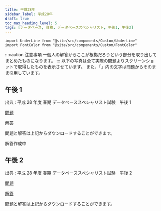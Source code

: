 ```yaml
---
title: 平成28年
sidebar_label: 平成28年
draft: true
toc_max_heading_level: 5
tags: [データベース, 資格, データベーススペシャリスト, 午後1, 午後2]
---
```


```mdx-code-block
import UnderLine from "@site/src/components/Custom/UnderLine"
import FontColor from "@site/src/components/Custom/FontColor"

```

:::caution 注意事項
一個人の解答からここが根拠だろうという部分を取り出してまとめたものになります。
:::
以下の写真は全て実際の問題よりスクリーンショットで取得したものを表示させています。
また、「」内の文字は問題からそのまま引用しています。

## 午後 1

出典 : 平成 28 年度 春期 データベーススペシャリスト試験　午後 1

[問題](https://www.jitec.ipa.go.jp/1_04hanni_sukiru/mondai_kaitou_2016h28_1/2016h28h_db_pm1_qs.pdf)

[解答](https://www.jitec.ipa.go.jp/1_04hanni_sukiru/mondai_kaitou_2016h28_1/2016h28h_db_pm1_ans.pdf)

問題と解答は上記からダウンロードすることができます。

解答作成中

## 午後 2

出典 : 平成 28 年度 春期 データベーススペシャリスト試験　午後 2

[問題](https://www.jitec.ipa.go.jp/1_04hanni_sukiru/mondai_kaitou_2016h28_1/2016h28h_db_pm2_qs.pdf)

[解答](https://www.jitec.ipa.go.jp/1_04hanni_sukiru/mondai_kaitou_2016h28_1/2016h28h_db_pm2_ans.pdf)

問題と解答は上記からダウンロードすることができます。

